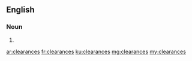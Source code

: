 ==English==

===Noun===
{{head|en|plural}}

# {{plural of|clearance|lang=en|nocat=1}}

[[ar:clearances]]
[[fr:clearances]]
[[ku:clearances]]
[[mg:clearances]]
[[my:clearances]]